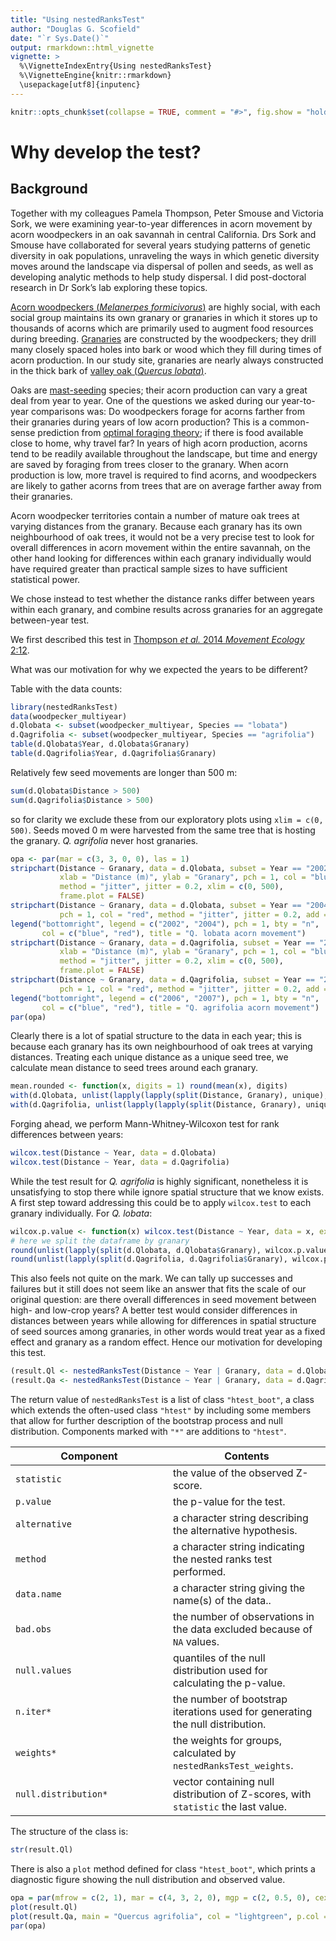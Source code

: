 ```yaml
---
title: "Using nestedRanksTest"
author: "Douglas G. Scofield"
date: "`r Sys.Date()`"
output: rmarkdown::html_vignette
vignette: >
  %\VignetteIndexEntry{Using nestedRanksTest}
  %\VignetteEngine{knitr::rmarkdown}
  \usepackage[utf8]{inputenc}
---
```


```r
knitr::opts_chunk$set(collapse = TRUE, comment = "#>", fig.show = "hold")
```

# Why develop the test?

## Background

Together with my colleagues Pamela Thompson, Peter Smouse and Victoria Sork, we
were examining year-to-year differences in acorn movement by acorn woodpeckers
in an oak savannah in central California.  Drs Sork and Smouse have
collaborated for several years studying patterns of genetic diversity in oak
populations, unraveling the ways in which genetic diversity moves around the
landscape via dispersal of pollen and seeds, as well as developing analytic
methods to help study dispersal.  I did post-doctoral research in Dr Sork's lab
exploring these topics.

[Acorn woodpeckers (*Melanerpes formicivorus*)][KoenigMumme] are highly social,
with each social group maintains its own granary or granaries in which it
stores up to thousands of acorns which are primarily used to augment food
resources during breeding.  [Granaries][GranaryImageSearch] are constructed by
the woodpeckers; they drill many closely spaced holes into bark or wood which
they fill during times of acorn production.  In our study site, granaries are
nearly always constructed in the thick bark of [valley oak (*Quercus
lobata*)][ValleyOak].

Oaks are [mast-seeding][MastSeeding] species; their acorn production can vary a
great deal from year to year.  One of the questions we asked during our
year-to-year comparisons was: Do woodpeckers forage for acorns farther from their
granaries during years of low acorn production?  This is a common-sense
prediction from [optimal foraging theory][OptimalForagingTheory]; if there is
food available close to home, why travel far?  In years of high acorn
production, acorns tend to be readily available throughout the landscape, but
time and energy are saved by foraging from trees closer to the granary.  When
acorn production is low, more travel is required to find acorns, and
woodpeckers are likely to gather acorns from trees that are on average farther
away from their granaries.

Acorn woodpecker territories contain a number of mature oak trees at varying
distances from the granary.  Because each granary has its own neighbourhood of
oak trees, it would not be a very precise test to look for overall differences
in acorn movement within the entire savannah, on the other hand looking for
differences within each granary individually would have required greater than
practical sample sizes to have sufficient statistical power.

We chose instead to test whether the distance ranks differ between years within
each granary, and combine results across granaries for an aggregate
between-year test.

[KoenigMumme]: http://www.amazon.com/gp/product/0691084645/ref=as_li_tl?tag=itsbadnindeof-20
[GranaryImageSearch]: https://www.google.com/search?q=acorn+woodpecker+granaries&num=100&newwindow=1&hl=en&tbm=isch
[ValleyOak]: http://en.wikipedia.org/wiki/Quercus_lobata
[MastSeeding]: http://www.hastingsreserve.org/oakstory/AmerSciMastKoenig_05.pdf
[OptimalForagingTheory]: http://en.wikipedia.org/wiki/Optimal_foraging_theory


We first described this test in [Thompson _et al._ 2014 _Movement Ecology_
2:12](http://www.movementecologyjournal.com/content/2/1/12).

What was our motivation for why we expected the years to be different?

Table with the data counts:

```r
library(nestedRanksTest)
data(woodpecker_multiyear)
d.Qlobata <- subset(woodpecker_multiyear, Species == "lobata")
d.Qagrifolia <- subset(woodpecker_multiyear, Species == "agrifolia")
table(d.Qlobata$Year, d.Qlobata$Granary)
table(d.Qagrifolia$Year, d.Qagrifolia$Granary)
```

Relatively few seed movements are longer than 500 m:

```r
sum(d.Qlobata$Distance > 500)
sum(d.Qagrifolia$Distance > 500)
```

so for clarity we exclude these from our exploratory plots using `xlim = c(0,
500)`.  Seeds moved 0 m were harvested from the same tree that is hosting the
granary.  *Q. agrifolia* never host granaries.

```r
opa <- par(mar = c(3, 3, 0, 0), las = 1)
stripchart(Distance ~ Granary, data = d.Qlobata, subset = Year == "2002",
           xlab = "Distance (m)", ylab = "Granary", pch = 1, col = "blue", 
           method = "jitter", jitter = 0.2, xlim = c(0, 500), 
           frame.plot = FALSE)
stripchart(Distance ~ Granary, data = d.Qlobata, subset = Year == "2004",
           pch = 1, col = "red", method = "jitter", jitter = 0.2, add = TRUE)
legend("bottomright", legend = c("2002", "2004"), pch = 1, bty = "n", 
       col = c("blue", "red"), title = "Q. lobata acorn movement") 
stripchart(Distance ~ Granary, data = d.Qagrifolia, subset = Year == "2006",
           xlab = "Distance (m)", ylab = "Granary", pch = 1, col = "blue", 
           method = "jitter", jitter = 0.2, xlim = c(0, 500),
           frame.plot = FALSE)
stripchart(Distance ~ Granary, data = d.Qagrifolia, subset = Year == "2007",
           pch = 1, col = "red", method = "jitter", jitter = 0.2, add = TRUE)
legend("bottomright", legend = c("2006", "2007"), pch = 1, bty = "n", 
       col = c("blue", "red"), title = "Q. agrifolia acorn movement") 
par(opa)
```

Clearly there is a lot of spatial structure to the data in each year; this is
because each granary has its own neighbourhood of oak trees at varying
distances.  Treating each unique distance as a unique seed tree, we calculate
mean distance to seed trees around each granary.

```r
mean.rounded <- function(x, digits = 1) round(mean(x), digits)
with(d.Qlobata, unlist(lapply(lapply(split(Distance, Granary), unique), mean.rounded)))
with(d.Qagrifolia, unlist(lapply(lapply(split(Distance, Granary), unique), mean.rounded)))
```

Forging ahead, we perform Mann-Whitney-Wilcoxon test for rank differences
between years:

```r
wilcox.test(Distance ~ Year, data = d.Qlobata)
wilcox.test(Distance ~ Year, data = d.Qagrifolia)
```

While the test result for *Q. agrifolia* is highly significant, nonetheless it
is unsatisfying to stop there while ignore spatial structure that we know
exists.  A first step toward addressing this could be to apply `wilcox.test` to
each granary individually.  For *Q. lobata*:

```r
wilcox.p.value <- function(x) wilcox.test(Distance ~ Year, data = x, exact = FALSE)$p.value
# here we split the dataframe by granary
round(unlist(lapply(split(d.Qlobata, d.Qlobata$Granary), wilcox.p.value)), 4)
round(unlist(lapply(split(d.Qagrifolia, d.Qagrifolia$Granary), wilcox.p.value)), 4)
```

This also feels not quite on the mark.  We can tally up successes and failures
but it still does not seem like an answer that fits the scale of our original
question: are there overall differences in seed movement between high- and
low-crop years?  A better test would consider differences in distances between
years while allowing for differences in spatial structure of seed sources among
granaries, in other words would treat year as a fixed effect and granary as a
random effect.  Hence our motivation for developing this test.

```r
(result.Ql <- nestedRanksTest(Distance ~ Year | Granary, data = d.Qlobata, n.iter = 1000))
(result.Qa <- nestedRanksTest(Distance ~ Year | Granary, data = d.Qagrifolia, n.iter = 1000))
```

The return value of `nestedRanksTest` is a list of class `"htest_boot"`, a class which extends the often-used class `"htest"` by including some members that allow for further description of the bootstrap process and null distribution.  Components marked with `"*"` are additions to `"htest"`.


| Component |  Contents |
| ----------|---------- |
| `statistic` | the value of the observed Z-score. |
| `p.value` | the p-value for the test. |
| `alternative` | a character string describing the alternative hypothesis. |
| `method` | a character string indicating the nested ranks test performed. |
| `data.name` | a character string giving the name(s) of the data.. |
| `bad.obs` | the number of observations in the data excluded because of `NA` values. |
| `null.values` | quantiles of the null distribution used for calculating the p-value. |
| `n.iter*` | the number of bootstrap iterations used for generating the null distribution. |
| `weights*` | the weights for groups, calculated by `nestedRanksTest_weights`. |
| `null.distribution*` | vector containing null distribution of Z-scores, with `statistic` the last value. |

The structure of the class is:

```r
str(result.Ql)
```

There is also a `plot` method defined for class `"htest_boot"`, which prints a diagnostic figure showing the null distribution and observed value.

```r
opa = par(mfrow = c(2, 1), mar = c(4, 3, 2, 0), mgp = c(2, 0.5, 0), cex = 0.8)
plot(result.Ql)
plot(result.Qa, main = "Quercus agrifolia", col = "lightgreen", p.col = "brown4", p.lty = 1)
par(opa)
```
